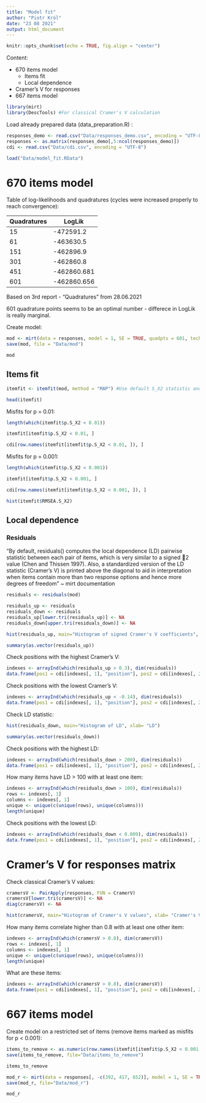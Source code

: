 ```yaml
---
title: "Model fit"
author: "Piotr Król"
date: "23 08 2021"
output: html_document
---
```


```r
knitr::opts_chunk$set(echo = TRUE, fig.align = "center")
```

Content:

* 670 items model
  + Items fit
  + Local dependence
* Cramer's V for responses
* 667 items model

```r
library(mirt)
library(DescTools) #For classical Cramer's V calculation
```

Load already prepared data (data_preparation.R) :

```r
responses_demo <- read.csv("Data/responses_demo.csv", encoding = "UTF-8")
responses <- as.matrix(responses_demo[,5:ncol(responses_demo)])
cdi <- read.csv("Data/cdi.csv", encoding = "UTF-8")
```

```r
load("Data/model_fit.RData")
```

# 670 items model

Table of log-likelihoods and quadratures (cycles were increased properly to reach convergence):

| Quadratures | LogLik      |
|-------------|-------------|
| 15          | -472591.2   | 
| 61          | -463630.5   | 
| 151         | -462896.9   | 
| 301         | -462860.8   | 
| 451         | -462860.681 | 
| 601         | -462860.656 | 

Based on 3rd report - "Quadratures" from 28.06.2021

601 quadrature points seems to be an optimal number - differece in LogLik is really marginal.

Create model:

```r
mod <- mirt(data = responses, model = 1, SE = TRUE, quadpts = 601, technical = list(NCYCLES = 10000))
save(mod, file = "Data/mod")
```

```r
mod
```

## Items fit

```r
itemfit <- itemfit(mod, method = "MAP") #Use default S_X2 statistic and MAP ability estimation
```

```r
head(itemfit)
```

Misfits for p = 0.01:

```r
length(which(itemfit$p.S_X2 < 0.01))
```
```r
itemfit[itemfit$p.S_X2 < 0.01, ]
```

```r
cdi[row.names(itemfit[itemfit$p.S_X2 < 0.01, ]), ]
```

Misfits for p = 0.001:

```r
length(which(itemfit$p.S_X2 < 0.001))
```
```r
itemfit[itemfit$p.S_X2 < 0.001, ]
```

```r
cdi[row.names(itemfit[itemfit$p.S_X2 < 0.001, ]), ]
```

```r
hist(itemfit$RMSEA.S_X2)
```

## Local dependence

### Residuals 

"By default, residuals() computes the local dependence (LD)
pairwise statistic between each pair of items, which is very similar to a signed 2 value (Chen
and Thissen 1997). Also, a standardized version of the LD statistic (Cramer's V) is printed
above the diagonal to aid in interpretation when items contain more than two response options
and hence more degrees of freedom" ~ mirt documentation

```r
residuals <- residuals(mod)
```

```r
residuals_up <- residuals
residuals_down <- residuals
residuals_up[lower.tri(residuals_up)] <- NA
residuals_down[upper.tri(residuals_down)] <- NA
```

```r
hist(residuals_up, main="Histogram of signed Cramer's V coefficients", xlab= "Cramer's V")
```
```r
summary(as.vector(residuals_up))
```
Check positions with the highest Cramer's V:

```r
indexes <- arrayInd(which(residuals_up > 0.3), dim(residuals))
data.frame(pos1 = cdi[indexes[, 1], "position"], pos2 = cdi[indexes[, 2], "position"], CramersV = residuals_up[indexes])
```
Check positions with the lowest Cramer's V:

```r
indexes <- arrayInd(which(residuals_up < -0.14), dim(residuals))
data.frame(pos1 = cdi[indexes[, 1], "position"], pos2 = cdi[indexes[, 2], "position"], CramersV = residuals_up[indexes])
```

Check LD statistic:

```r
hist(residuals_down, main="Histogram of LD", xlab= "LD")
```
```r
summary(as.vector(residuals_down))
```
Check positions with the highest LD:

```r
indexes <- arrayInd(which(residuals_down > 200), dim(residuals))
data.frame(pos1 = cdi[indexes[, 1], "position"], pos2 = cdi[indexes[, 2], "position"], Chi.sq = residuals_down[indexes])
```

How many items have LD > 100 with at least one item:

```r
indexes <- arrayInd(which(residuals_down > 100), dim(residuals))
rows <- indexes[, 1]
columns <- indexes[, 1]
unique <- unique(c(unique(rows), unique(columns)))
length(unique)
```

Check positions with the lowest LD:

```r
indexes <- arrayInd(which(residuals_down < 0.009), dim(residuals))
data.frame(pos1 = cdi[indexes[, 1], "position"], pos2 = cdi[indexes[, 2], "position"], Chi.sq = residuals_down[indexes])
```

# Cramer's V for responses matrix

Check classical Cramer's V values:

```r
cramersV <- PairApply(responses, FUN = CramerV)
cramersV[lower.tri(cramersV)] <- NA
diag(cramersV) <- NA
```

```r
hist(cramersV, main="Histogram of Cramer's V values", xlab= "Cramer's V")
```
How many items correlate higher than 0.8 with at least one other item:

```r
indexes <- arrayInd(which(cramersV > 0.8), dim(cramersV))
rows <- indexes[, 1]
columns <- indexes[, 1]
unique <- unique(c(unique(rows), unique(columns)))
length(unique)
```

What are these items:

```r
indexes <- arrayInd(which(cramersV > 0.8), dim(cramersV))
data.frame(pos1 = cdi[indexes[, 1], "position"], pos2 = cdi[indexes[, 2], "position"], cramersV = cramersV[indexes])
```

# 667 items model

Create model on a restricted set of items (remove items marked as misfits for p < 0.001):

```r
items_to_remove <- as.numeric(row.names(itemfit[itemfit$p.S_X2 < 0.001, ]))
save(items_to_remove, file="Data/items_to_remove")
```

```r
items_to_remove
```

```r
mod_r <- mirt(data = responses[, -c(392, 417, 652)], model = 1, SE = TRUE, quadpts = 601, technical = list(NCYCLES = 10000))
save(mod_r, file="Data/mod_r")
```
```r
mod_r
```